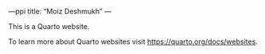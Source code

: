 ---ppi
title: "Moiz Deshmukh"
---

This is a Quarto website.

To learn more about Quarto websites visit <https://quarto.org/docs/websites>.
